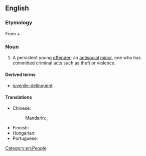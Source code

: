 {{also|juvenile-delinquent}}
==English==

===Etymology===
From {{m|en|juvenile}} + {{m|en|delinquent}}.

===Noun===
{{en-noun}}

# {{lb|en|legal}} A persistent young [[offender]]; an [[antisocial]] [[minor]], one who has committed criminal acts such as theft or violence.

====Derived terms====
* [[juvenile-delinquent]]

====Translations====
{{trans-top|persistent young offender}}
* Chinese:
*: Mandarin: {{t|cmn|未成年犯|tr=wèichéngniánfàn}}, {{t+|cmn|少年犯|tr=shàoniánfàn}}
{{trans-mid}}
* Finnish: {{t+|fi|nuorisorikollinen}}
* Hungarian: {{t|hu|fiatalkorú bűnöző}}
* Portuguese: {{t-needed|pt}}
{{trans-bottom}}

[[Category:en:People]]